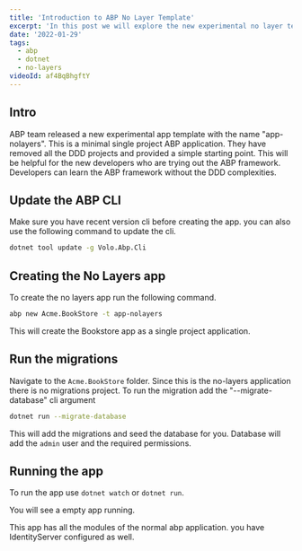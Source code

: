 ```yaml
---
title: 'Introduction to ABP No Layer Template'
excerpt: 'In this post we will explore the new experimental no layer template from the ABP framework'
date: '2022-01-29'
tags:
  - abp
  - dotnet
  - no-layers
videoId: af4BqBhgftY
---
```


<YoutubeVideo videoId={props.videoId} />

<TOCInline toc={props.toc} asDisclosure />

## Intro

ABP team released a new experimental app template with the name "app-nolayers". This is a minimal single project ABP application. They have removed all the DDD projects and provided a simple starting point. This will be helpful for the new developers who are trying out the ABP framework. Developers can learn the ABP framework without the DDD complexities.

## Update the ABP CLI

Make sure you have recent version cli before creating the app. you can also use the following command to update the cli.

```bash
dotnet tool update -g Volo.Abp.Cli
```

## Creating the No Layers app

To create the no layers app run the following command.

```bash
abp new Acme.BookStore -t app-nolayers
```

This will create the Bookstore app as a single project application.

## Run the migrations

Navigate to the `Acme.BookStore` folder. Since this is the no-layers application there is no migrations project. To run the migration add the "--migrate-database" cli argument

```bash
dotnet run --migrate-database
```

This will add the migrations and seed the database for you. Database will add the `admin` user and the required permissions.

## Running the app

To run the app use `dotnet watch` or `dotnet run`.

You will see a empty app running.

This app has all the modules of the normal abp application. you have IdentityServer configured as well.
